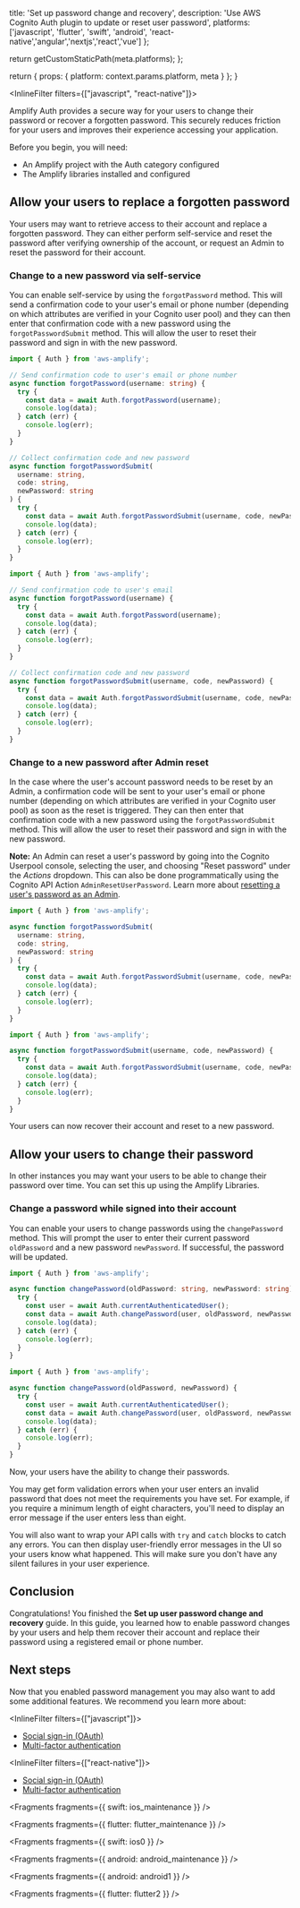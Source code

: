 
  title: 'Set up password change and recovery',
  description: 'Use AWS Cognito Auth plugin to update or reset user password',
  platforms: ['javascript', 'flutter', 'swift', 'android', 'react-native','angular','nextjs','react','vue'] 
};

  return getCustomStaticPath(meta.platforms);
};

  return {
    props: {
      platform: context.params.platform,
      meta
    }
  };
}

<InlineFilter filters={["javascript", "react-native"]}>

Amplify Auth provides a secure way for your users to change their password or recover a forgotten password. This securely reduces friction for your users and improves their experience accessing your application.

Before you begin, you will need:

- An Amplify project with the Auth category configured
- The Amplify libraries installed and configured

## Allow your users to replace a forgotten password

Your users may want to retrieve access to their account and replace a forgotten password. They can either perform self-service and reset the password after verifying ownership of the account, or request an Admin to reset the password for their account.

### Change to a new password via self-service

You can enable self-service by using the `forgotPassword` method. This will send a confirmation code to your user's email or phone number (depending on which attributes are verified in your Cognito user pool) and they can then enter that confirmation code with a new password using the `forgotPasswordSubmit` method. This will allow the user to reset their password and sign in with the new password.

<BlockSwitcher>
<Block name="TypeScript">

```ts
import { Auth } from 'aws-amplify';

// Send confirmation code to user's email or phone number
async function forgotPassword(username: string) {
  try {
    const data = await Auth.forgotPassword(username);
    console.log(data);
  } catch (err) {
    console.log(err);
  }
}

// Collect confirmation code and new password
async function forgotPasswordSubmit(
  username: string,
  code: string,
  newPassword: string
) {
  try {
    const data = await Auth.forgotPasswordSubmit(username, code, newPassword);
    console.log(data);
  } catch (err) {
    console.log(err);
  }
}
```

</Block>
<Block name="JavaScript">

```javascript
import { Auth } from 'aws-amplify';

// Send confirmation code to user's email
async function forgotPassword(username) {
  try {
    const data = await Auth.forgotPassword(username);
    console.log(data);
  } catch (err) {
    console.log(err);
  }
}

// Collect confirmation code and new password
async function forgotPasswordSubmit(username, code, newPassword) {
  try {
    const data = await Auth.forgotPasswordSubmit(username, code, newPassword);
    console.log(data);
  } catch (err) {
    console.log(err);
  }
}
```

</Block>
</BlockSwitcher>

### Change to a new password after Admin reset

In the case where the user's account password needs to be reset by an Admin, a confirmation code will be sent to your user's email or phone number (depending on which attributes are verified in your Cognito user pool) as soon as the reset is triggered. They can then enter that confirmation code with a new password using the `forgotPasswordSubmit` method. This will allow the user to reset their password and sign in with the new password.

<Callout>

**Note:** An Admin can reset a user's password by going into the Cognito Userpool console, selecting the user, and choosing "Reset password" under the _Actions_ dropdown. This can also be done programmatically using the Cognito API Action `AdminResetUserPassword`. Learn more about [resetting a user's password as an Admin](https://docs.aws.amazon.com/cognito-user-identity-pools/latest/APIReference/API_AdminResetUserPassword.html).

</Callout>

<BlockSwitcher>
<Block name="TypeScript">

```ts
import { Auth } from 'aws-amplify';

async function forgotPasswordSubmit(
  username: string,
  code: string,
  newPassword: string
) {
  try {
    const data = await Auth.forgotPasswordSubmit(username, code, newPassword);
    console.log(data);
  } catch (err) {
    console.log(err);
  }
}
```

</Block>
<Block name="JavaScript">

```js
import { Auth } from 'aws-amplify';

async function forgotPasswordSubmit(username, code, newPassword) {
  try {
    const data = await Auth.forgotPasswordSubmit(username, code, newPassword);
    console.log(data);
  } catch (err) {
    console.log(err);
  }
}
```

</Block>
</BlockSwitcher>

Your users can now recover their account and reset to a new password.

## Allow your users to change their password

In other instances you may want your users to be able to change their password over time. You can set this up using the Amplify Libraries.

### Change a password while signed into their account

You can enable your users to change passwords using the `changePassword` method. This will prompt the user to enter their current password `oldPassword` and a new password `newPassword`. If successful, the password will be updated.

<BlockSwitcher>
<Block name="TypeScript">

```ts
import { Auth } from 'aws-amplify';

async function changePassword(oldPassword: string, newPassword: string) {
  try {
    const user = await Auth.currentAuthenticatedUser();
    const data = await Auth.changePassword(user, oldPassword, newPassword);
    console.log(data);
  } catch (err) {
    console.log(err);
  }
}
```

</Block>
<Block name="JavaScript">

```javascript
import { Auth } from 'aws-amplify';

async function changePassword(oldPassword, newPassword) {
  try {
    const user = await Auth.currentAuthenticatedUser();
    const data = await Auth.changePassword(user, oldPassword, newPassword);
    console.log(data);
  } catch (err) {
    console.log(err);
  }
}
```

</Block>
</BlockSwitcher>

Now, your users have the ability to change their passwords.

<Accordion title='Troubleshooting validation errors' headingLevel='2' eyebrow='Troubleshooting'>

You may get form validation errors when your user enters an invalid password that does not meet the requirements you have set. For example, if you require a minimum length of eight characters, you'll need to display an error message if the user enters less than eight.

You will also want to wrap your API calls with `try` and `catch` blocks to catch any errors. You can then display user-friendly error messages in the UI so your users know what happened. This will make sure you don't have any silent failures in your user experience.

</Accordion>

## Conclusion

Congratulations! You finished the **Set up user password change and recovery** guide. In this guide, you learned how to enable password changes by your users and help them recover their account and replace their password using a registered email or phone number.

## Next steps

Now that you enabled password management you may also want to add some additional features. We recommend you learn more about:

<InlineFilter filters={["javascript"]}>

- [Social sign-in (OAuth)](/lib-v1/auth/social/q/platform/js/)
- [Multi-factor authentication](/lib-v1/auth/mfa/q/platform/js/)

</InlineFilter>

<InlineFilter filters={["react-native"]}>

- [Social sign-in (OAuth)](/lib-v1/auth/social/q/platform/react-native/)
- [Multi-factor authentication](/lib-v1/auth/mfa/q/platform/react-native/)

</InlineFilter>

</InlineFilter>


<Fragments fragments={{ swift: ios_maintenance }} />


<Fragments fragments={{ flutter: flutter_maintenance }} />


<Fragments fragments={{ swift: ios0 }} />


<Fragments fragments={{ android: android_maintenance }} />


<Fragments fragments={{ android: android1 }} />


<Fragments fragments={{ flutter: flutter2 }} />
